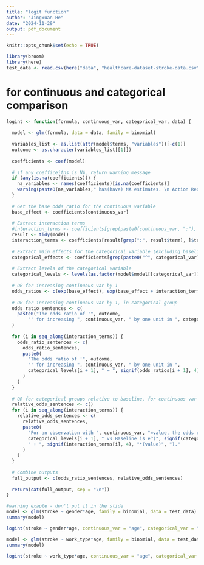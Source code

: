 ```yaml
---
title: "logit function"
author: "Jingxuan He"
date: "2024-11-29"
output: pdf_document
---
```


```r
knitr::opts_chunk$set(echo = TRUE)
```

```r
library(broom)
library(here)
test_data <- read.csv(here("data", "healthcare-dataset-stroke-data.csv"))
```

# for continuous and categorical comparison

```r
logint <- function(formula, continuous_var, categorical_var, data) {
  
  model <- glm(formula, data = data, family = binomial)
  
  variables_list <- as.list(attr(model$terms, "variables"))[-c(1)]
  outcome <- as.character(variables_list[[1]])
  
  coefficients <- coef(model)
  
  # if any coefficeitns is NA, return warning message
  if (any(is.na(coefficients))) {
    na_variables <- names(coefficients)[is.na(coefficients)]
    warning(paste0(na_variables," has(have) NA estimates. \n Action Required: Consider re-specifying the model or re-examining interaction terms for meaningfulness. \n"))
  }
  
  # Get the base odds ratio for the continuous variable
  base_effect <- coefficients[continuous_var]
  
  # Extract interaction terms
  #interaction_terms <- coefficients[grep(paste0(continuous_var, ":"), names(coefficients))]
  result <- tidy(model)
  interaction_terms <- coefficients[result[grep(":", result$term), ]$term]
  
  # Extract main effects for the categorical variable (excluding baseline)
  categorical_effects <- coefficients[grep(paste0("^", categorical_var), names(coefficients))]
  
  # Extract levels of the categorical variable
  categorical_levels <- levels(as.factor(model$model[[categorical_var]]))
  
  # OR for increasing continuous var by 1
  odds_ratios <- c(exp(base_effect), exp(base_effect + interaction_terms))
  
  # OR for increasing continuous var by 1, in categorical group
  odds_ratio_sentences <- c(
    paste0("The odds ratio of '", outcome, 
        "' for increasing ", continuous_var, " by one unit in ", categorical_levels[1], " = ", signif(odds_ratios[1], 4))
  )
  
  for (i in seq_along(interaction_terms)) {
    odds_ratio_sentences <- c(
      odds_ratio_sentences,
      paste0(
        "The odds ratio of '", outcome, 
        "' for increasing ", continuous_var, " by one unit in ", 
        categorical_levels[i + 1], " = ", signif(odds_ratios[i + 1], 4)
      )
    )
  }
  
  # OR for categorical groups relative to baseline, for continuous var
  relative_odds_sentences <- c()
  for (i in seq_along(interaction_terms)) {
    relative_odds_sentences <- c(
      relative_odds_sentences,
      paste0(
        "For an observation with ", continuous_var, "=value, the odds ratio of '", outcome, "' for ", 
        categorical_levels[i + 1], " vs Baseline is e^(", signif(categorical_effects[i], 4), 
        " + ", signif(interaction_terms[i], 4), "*(value)", ")."
      )
    )
  }
  
  # Combine outputs
  full_output <- c(odds_ratio_sentences, relative_odds_sentences)
  
  return(cat(full_output, sep = "\n"))
}
```

```r
#warning exaple - don't put it in the slide
model <- glm(stroke ~ gender*age, family = binomial, data = test_data)
summary(model)

logint(stroke ~ gender*age, continuous_var = "age", categorical_var = "gender", data=test_data)

```


```r
model <- glm(stroke ~ work_type*age, family = binomial, data = test_data)
summary(model)
```

```r
logint(stroke ~ work_type*age, continuous_var = "age", categorical_var = "work_type", data=test_data)
```

